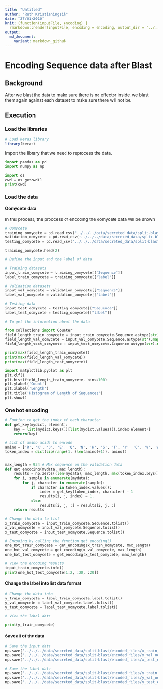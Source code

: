 ```yaml
---
title: "Untitled"
author: "Ruth Kristianingsih"
date: "27/01/2020"
knit: (function(inputFile, encoding) {
  rmarkdown::render(inputFile, encoding = encoding, output_dir = "../../../reports/getting-data-secreted") })
output:
  md_document:
    variant: markdown_github
---
```


# Encoding Sequence data after Blast

## Background

After we blast the data to make sure there is no effector inside, we blast them again against each dataset to make sure there will not be. 

## Execution

### Load the libraries

```r
# Load keras library
library(keras)
```


Import the library that we need to reprocess the data. 

```python
import pandas as pd
import numpy as np
```

```python
import os
cwd = os.getcwd()
print(cwd)
```

### Load the data 

#### Oomycete data

In this process, the proocess of encoding the oomycete data will be shown

```python
# Oomycete
training_oomycete = pd.read_csv("../../../data/secreted_data/split-blast/csv_files/secreted_oomycete_training.csv", index_col = False)
validation_oomycete = pd.read_csv("../../../data/secreted_data/split-blast/csv_files/secreted_oomycete_validation.csv", index_col = False)
testing_oomycete = pd.read_csv("../../../data/secreted_data/split-blast/csv_files/secreted_oomycete_testing.csv", index_col = False)
```

```python
training_oomycete.head(2)
```


```python
# Define the input and the label of data 

# Training datasets
input_train_oomycete = training_oomycete[["Sequence"]]
label_train_oomycete = training_oomycete[["label"]]

# Validation datasets
input_val_oomycete = validation_oomycete[["Sequence"]]
label_val_oomycete = validation_oomycete[["label"]]

# Testing data 
input_test_oomycete = testing_oomycete[["Sequence"]]
label_test_oomycete = testing_oomycete[["label"]]
```


```python
# To get the information about the data

from collections import Counter
field_length_train_oomycete = input_train_oomycete.Sequence.astype(str).map(len) 
field_length_val_oomycete = input_val_oomycete.Sequence.astype(str).map(len)
field_length_test_oomycete = input_test_oomycete.Sequence.astype(str).map(len) 

print(max(field_length_train_oomycete)) 
print(max(field_length_val_oomycete)) 
print(max(field_length_test_oomycete))
```


```python
import matplotlib.pyplot as plt
plt.clf()
plt.hist(field_length_train_oomycete, bins=100)
plt.ylabel('Count')
plt.xlabel('Length')
plt.title('Histogram of Length of Sequences')
plt.show()
```

### One hot encoding

```python
# Funtion to get the index of each character
def get_key(mydict, element):
    key = list(mydict.keys())[list(mydict.values()).index(element)]
    return(key)

# List of amino acids to encode
amino = ['R', 'K', 'D', 'E', 'Q', 'N', 'H', 'S', 'T', 'Y', 'C', 'W', 'A', 'I', 'L', 'M', 'F', 'V', 'P', 'G']
token_index = dict(zip(range(1, (len(amino)+1)), amino))


max_length = 934 # Max sequence on the validation data
def get_encoding(mydata, max_length):
    results = np.zeros((len(mydata), max_length, max(token_index.keys())))
    for i, sample in enumerate(mydata):
        for j, character in enumerate(sample):
            if character in token_index.values():
                index = get_key(token_index, character) - 1
                results[i, j, index] = 1. 
            else:
                results[i, j, :] = results[i, j, :]
    return results
```

```python
# Change the data to list
x_train_oomycete = input_train_oomycete.Sequence.tolist()
x_val_oomycete = input_val_oomycete.Sequence.tolist()
x_test_oomycete = input_test_oomycete.Sequence.tolist()
```

```python
# Encoding by calling the function get_encoding()
one_hot_train_oomycete = get_encoding(x_train_oomycete, max_length)
one_hot_val_oomycete = get_encoding(x_val_oomycete, max_length)
one_hot_test_oomycete = get_encoding(x_test_oomycete, max_length)
```

```python
# View the encoding results
input_train_oomycete.info()
print(one_hot_test_oomycete[1:2, :20, :20])
```

#### Change the label into list data format

```python
# Change the data into 
y_train_oomycete = label_train_oomycete.label.tolist()
y_val_oomycete = label_val_oomycete.label.tolist()
y_test_oomycete = label_test_oomycete.label.tolist()
```

```python
# View the label data

print(y_train_oomycete)
```


#### Save all of the data

```python
# Save the input data
np.save('../../../data/secreted_data/split-blast/encoded_files/x_train_oomycete.npy', one_hot_train_oomycete)
np.save('../../../data/secreted_data/split-blast/encoded_files/x_val_oomycete.npy', one_hot_val_oomycete)
np.save('../../../data/secreted_data/split-blast/encoded_files/x_test_oomycete.npy', one_hot_test_oomycete)

# Save the label data 
np.save('../../../data/secreted_data/split-blast/encoded_files/y_train_oomycete.npy', y_train_oomycete)
np.save('../../../data/secreted_data/split-blast/encoded_files/y_val_oomycete.npy', y_val_oomycete)
np.save('../../../data/secreted_data/split-blast/encoded_files/y_test_oomycete.npy', y_test_oomycete)
```
